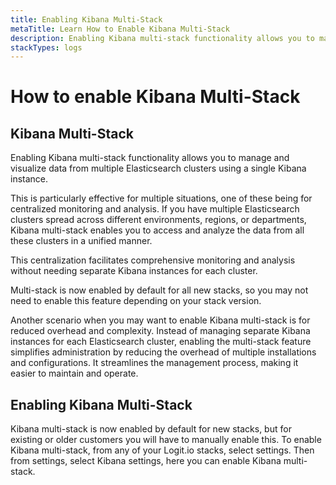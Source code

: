 ```yaml
---
title: Enabling Kibana Multi-Stack
metaTitle: Learn How to Enable Kibana Multi-Stack
description: Enabling Kibana multi-stack functionality allows you to manage and visualize data from multiple Elasticsearch clusters using a single Kibana instance.
stackTypes: logs
---
```


# How to enable Kibana Multi-Stack

## Kibana Multi-Stack

Enabling Kibana multi-stack functionality allows you to manage and visualize 
data from multiple Elasticsearch clusters using a single Kibana instance. 

This is particularly effective for multiple situations, one of these being for 
centralized monitoring and analysis. If you have multiple Elasticsearch clusters 
spread across different environments, regions, or departments, Kibana multi-stack 
enables you to access and analyze the data from all these clusters in a unified manner. 

This centralization facilitates comprehensive monitoring and analysis without 
needing separate Kibana instances for each cluster.

<Callout type="info">
  Multi-stack is now enabled by default for all new stacks, so 
  you may not need to enable this feature depending on your stack version.
</Callout>

Another scenario when you may want to enable Kibana multi-stack is for reduced 
overhead and complexity. Instead of managing separate Kibana instances for each 
Elasticsearch cluster, enabling the multi-stack feature simplifies administration 
by reducing the overhead of multiple installations and configurations. It streamlines 
the management process, making it easier to maintain and operate.

## Enabling Kibana Multi-Stack

Kibana multi-stack is now enabled by default for new stacks, but for existing or 
older customers you will have to manually enable this. To enable Kibana multi-stack, 
from any of your Logit.io stacks, select settings. Then from settings, 
select Kibana settings, here you can enable Kibana multi-stack.